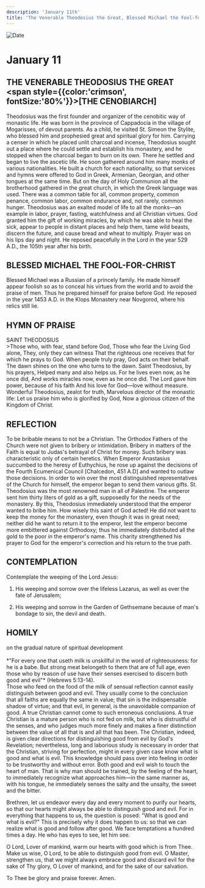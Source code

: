 ```yaml
---
description: 'January 11th'
title: 'The Venerable Theodosius the Great, Blessed Michael the Fool-for-Christ'
---
```


<CustomPaginator />
<RunningHead />

<Image src="/title-imprint.png" height={68} width={50} alt="Date" className="title-imprint"/>

# <div id="date">January <Image className="four-dot" src="/four-dot.png" height={15} width={15} alt="" />11</div>

## THE VENERABLE THEODOSIUS THE GREAT <br /><span style={{color:'crimson', fontSize:'80%'}}>[THE CENOBIARCH]</span>

Theodosius was the first founder and organizer of the cenobitic way of monastic life. He was born in the province of Cappadocia in the village of Mogarisses, of devout parents. As a child, he visited St. Simeon the Stylite, who blessed him and prophesied great and spiritual glory for him. Carrying a censer in which he placed unlit charcoal and incense, Theodosius sought out a place where he could settle and establish his monastery, and he stopped when the charcoal began to burn on its own. There he settled and began to live the ascetic life. He soon gathered around him many monks of various nationalities. He built a church for each nationality, so that services and hymns were offered to God in Greek, Armenian, Georgian, and other tongues at the same time. But on the day of Holy Communion all the brotherhood gathered in the great church, in which the Greek language was used. There was a common table for all, common property, common penance, common labor, common endurance and, not rarely, common hunger. Theodosius was an exalted model of life to all the monks—an example in labor, prayer, fasting, watchfulness and all Christian virtues. God granted him the gift of working miracles, by which he was able to heal the sick, appear to people in distant places and help them, tame wild beasts, discern the future, and cause bread and wheat to multiply. Prayer was on his lips day and night. He reposed peacefully in the Lord in the year 529 A.D., the 105th year after his birth.

## BLESSED MICHAEL THE FOOL-FOR-CHRIST

Blessed Michael was a Russian of a princely family. He made himself appear foolish so as to conceal his virtues from the world and to avoid the praise of men. Thus he prepared himself for praise before God. He reposed in the year 1453 A.D. in the Klops Monastery near Novgorod, where his relics still lie.


## HYMN OF PRAISE
<div style={{textAlign:'center', color:'crimson', fontWeight:'bold'}}>
SAINT THEODOSIUS
</div>
>Those who, with fear, stand before God,  
Those who fear the Living God alone,  
They, only they can witness  
That the righteous one receives that for which he prays to God.  
When people truly pray, God acts on their behalf.  
The dawn shines on the one who turns to the dawn.  
Saint Theodosius, by his prayers,  
Helped many and also helps us.  
For he lives even now, as he once did,  
And works miracles now, even as he once did.  
The Lord gave him power, because of his faith  
And his love for God—love without measure.  
Wonderful Theodosius, zealot for truth,  
Marvelous director of the monastic life:  
Let us praise him who is glorified by God,  
Now a glorious citizen of the Kingdom of Christ.  


## REFLECTION

To be bribable means to not be a Christian. The Orthodox Fathers of the Church were not given to bribery or intimidation. Bribery in matters of the Faith is equal to Judas's betrayal of Christ for money. Such bribery was characteristic only of certain heretics. When Emperor Anastasius succumbed to the heresy of Euthychius, he rose up against the decisions of the Fourth Ecumenical Council [Chalcedon, 451 A.D] and wanted to outlaw those decisions. In order to win over the most distinguished representatives of the Church for himself, the emperor began to send them various gifts. St. Theodosius was the most renowned man in all of Palestine. The emperor sent him thirty liters of gold as a gift, supposedly for the needs of the monastery. By this, Theodosius immediately understood that the emperor wanted to bribe him. How wisely this saint of God acted! He did not want to keep the money for the monastery, even though it was in great need; neither did he want to return it to the emperor, lest the emperor become more embittered against Orthodoxy; thus he immediately distributed all the gold to the poor in the emperor's name. This charity strengthened his prayer to God for the emperor's correction and his return to the true path.



## CONTEMPLATION

Contemplate the weeping of the Lord Jesus:

1. His weeping and sorrow over the lifeless Lazarus, as well as over the fate of Jerusalem;

2. His weeping and sorrow in the Garden of Gethsemane because of man's bondage to sin, the devil and death.



## HOMILY
<div style={{textAlign:'center', color:'crimson', fontWeight:'bold'}}>
on the gradual nature of spiritual development
</div><br /><div style={{textAlign:'right'}}>
*"For every one that useth milk is unskillful in the word of righteousness: for he is a babe. But strong meat belongeth to them that are of full age, even those who by reason of use have their senses exercised to discern both good and evil"* (Hebrews 5:13-14).
</div>
Those who feed on the food of the milk of sensual reflection cannot easily distinguish between good and evil. They usually come to the conclusion that all faiths are equally the same in value; that sin is the indispensable shadow of virtue; and that evil, in general, is the unavoidable companion of good. A true Christian cannot come to such erroneous conclusions. A true Christian is a mature person who is not fed on milk, but who is distrustful of the senses, and who judges much more finely and makes a finer distinction between the value of all that is and all that has been. The Christian, indeed, is given clear directions for distinguishing good from evil by God's Revelation; nevertheless, long and laborious study is necessary in order that the Christian, striving for perfection, might in every given case know what is good and what is evil. This knowledge should pass over into feeling in order to be trustworthy and without error. Both good and evil wish to touch the heart of man. That is why man should be trained, by the feeling of the heart, to immediately recognize what approaches him—in the same manner as, with his tongue, he immediately senses the salty and the unsalty, the sweet and the bitter.

Brethren, let us endeavor every day and every moment to purify our hearts, so that our hearts might always be able to distinguish good and evil. For in everything that happens to us, the question is posed: "What is good and what is evil?" This is precisely why it does happen to us: so that we can realize what is good and follow after good. We face temptations a hundred times a day. He who has eyes to see, let him see.

O Lord, Lover of mankind, warm our hearts with good which is from Thee. Make us wise, O Lord, to be able to distinguish good from evil. O Master, strengthen us, that we might always embrace good and discard evil for the sake of Thy glory, O Lover of mankind, and for the sake of our salvation.

To Thee be glory and praise forever. Amen.